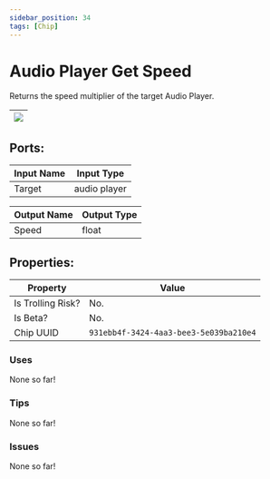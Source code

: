 ```yaml
---
sidebar_position: 34
tags: [Chip]
---
```


# Audio Player Get Speed


Returns the speed multiplier of the target Audio Player.

| ![](https://images-ext-2.discordapp.net/external/MPmIaQzlEPmgGWlgi-WxBBXt0Bjv_zWPkg1y1f_sy3s/https/www.recroomcircuits.com/image/circuit/absolute-value?width=206&height=108) |
|-----|

## Ports:

| Input Name | Input Type |
|-----------|-----------|
| Target | audio player |

| Output Name | Output Type |
|-----------|-----------|
| Speed | float |

## Properties:

| Property  | Value |
|-------------------|-----------|
| Is Trolling Risk? | No. |
| Is Beta? | No. |
| Chip UUID | `931ebb4f-3424-4aa3-bee3-5e039ba210e4` |

### Uses

None so far!

### Tips

None so far!

### Issues

None so far!